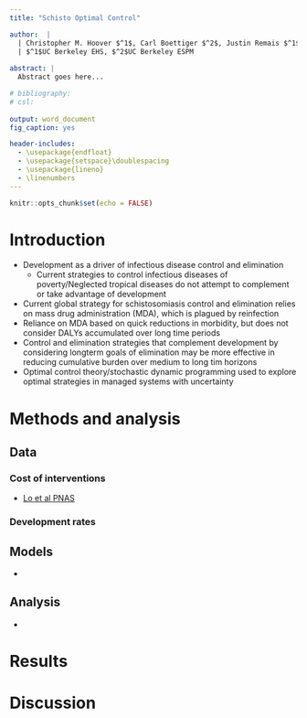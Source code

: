 ```yaml
---
title: "Schisto Optimal Control"

author:  |
  | Christopher M. Hoover $^1$, Carl Boettiger $^2$, Justin Remais $^1$ 
  | $^1$UC Berkeley EHS, $^2$UC Berkeley ESPM
  
abstract: |
  Abstract goes here...

# bibliography: 
# csl:
  
output: word_document
fig_caption: yes

header-includes:
  - \usepackage{endfloat}    
  - \usepackage{setspace}\doublespacing
  - \usepackage{lineno}
  - \linenumbers
---
```


```r
knitr::opts_chunk$set(echo = FALSE)
```

# Introduction  
* Development as a driver of infectious disease control and elimination
  * Current strategies to control infectious diseases of poverty/Neglected tropical diseases do not attempt to complement or take advantage of development
* Current global strategy for schistosomiasis control and elimination relies on mass drug administration (MDA), which is plagued by reinfection  
* Reliance on MDA based on quick reductions in morbidity, but does not consider DALYs accumulated over long time periods
* Control and elimination strategies that complement development by considering longterm goals of elimination may be more effective in reducing cumulative burden over medium to long tim horizons  
* Optimal control theory/stochastic dynamic programming used to explore optimal strategies in managed systems with uncertainty

# Methods and analysis  
## Data  
### Cost of interventions  
* [Lo et al PNAS](http://www.pnas.org/content/early/2018/01/03/1708729114) 

### Development rates  

## Models  
* 

## Analysis  
*

# Results  

# Discussion  